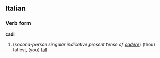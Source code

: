 ==Italian==
===Verb form===
'''cadi'''

#(''second-person singular indicative present tense of [[cadere]]'') (thou) fallest, (you) [[fall]]
